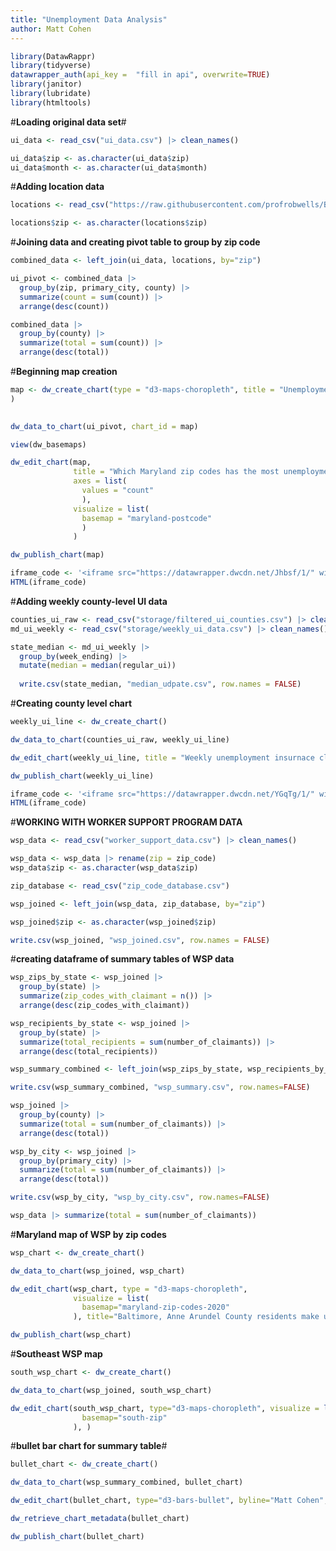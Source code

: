 ```yaml
---
title: "Unemployment Data Analysis"
author: Matt Cohen
---
```


```r
library(DatawRappr)
library(tidyverse)
datawrapper_auth(api_key =  "fill in api", overwrite=TRUE)
library(janitor)
library(lubridate)
library(htmltools)

```

#**Loading original data set**#

```r
ui_data <- read_csv("ui_data.csv") |> clean_names() 
```

```r
ui_data$zip <- as.character(ui_data$zip)
ui_data$month <- as.character(ui_data$month)
```


#**Adding location data**

```r
locations <- read_csv("https://raw.githubusercontent.com/profrobwells/Baltimore/refs/heads/main/fall_2024_indep_study/data/county_zip.csv") |> clean_names() 
```

```r
locations$zip <- as.character(locations$zip)
```

#**Joining data and creating pivot table to group by zip code**

```r
combined_data <- left_join(ui_data, locations, by="zip")
```

```r
ui_pivot <- combined_data |>
  group_by(zip, primary_city, county) |>
  summarize(count = sum(count)) |>
  arrange(desc(count)) 
```

```r
combined_data |>
  group_by(county) |>
  summarize(total = sum(count)) |>
  arrange(desc(total))
```


#**Beginning map creation**

```r
map <- dw_create_chart(type = "d3-maps-choropleth", title = "Unemployment stats"
)
 
```

```r
dw_data_to_chart(ui_pivot, chart_id = map)
```

```r
view(dw_basemaps)
```

```r
dw_edit_chart(map, 
              title = "Which Maryland zip codes has the most unemployment filings over the last year?", intro = "From April 2024 through February 2025, zip code 21222 — the main zip code for Dundalk, located just outside the Baltimore city line and at the foot of the Key Bridge — had the third most highest unemployment insurance claims of any zip code in the state.", byline = "Matt Cohen", source_name = "Maryland Dept. of Labor",
              axes = list(
                values = "count"
                ), 
              visualize = list(
                basemap = "maryland-postcode"
                )
              )
```

```r
dw_publish_chart(map)
```

```r
iframe_code <- '<iframe src="https://datawrapper.dwcdn.net/Jhbsf/1/" width="100%" height="400" style="border: none;"></iframe>'
HTML(iframe_code)
```

#**Adding weekly county-level UI data**

```r
counties_ui_raw <- read_csv("storage/filtered_ui_counties.csv") |> clean_names()
md_ui_weekly <- read_csv("storage/weekly_ui_data.csv") |> clean_names()
```

```r
state_median <- md_ui_weekly |>
  group_by(week_ending) |>
  mutate(median = median(regular_ui)) 
  
  write.csv(state_median, "median_udpate.csv", row.names = FALSE)
```



#**Creating county level chart**

```r
weekly_ui_line <- dw_create_chart()
```

```r
dw_data_to_chart(counties_ui_raw, weekly_ui_line)
```

```r
dw_edit_chart(weekly_ui_line, title = "Weekly unemployment insurnace claims spiked in surrounding counties after Key Bridge collapse", intro = "The week ending March 30 had the most amounts of unemployment insurance claims of any week in 2024 in Maryland. The Key Bridge collapsed on March 26", byline = "Matt Cohen", source_name = "Maryland Dept. of Labor")


```

```r
dw_publish_chart(weekly_ui_line)
```
```r
iframe_code <- '<iframe src="https://datawrapper.dwcdn.net/YGqTg/1/" width="100%" height="400" style="border: none;"></iframe>'
HTML(iframe_code)
```

#**WORKING WITH WORKER SUPPORT PROGRAM DATA**

```r
wsp_data <- read_csv("worker_support_data.csv") |> clean_names() 
```
```r
wsp_data <- wsp_data |> rename(zip = zip_code)
wsp_data$zip <- as.character(wsp_data$zip)
```

```r
zip_database <- read_csv("zip_code_database.csv")
```


```r
wsp_joined <- left_join(wsp_data, zip_database, by="zip")

wsp_joined$zip <- as.character(wsp_joined$zip)
```

```r
write.csv(wsp_joined, "wsp_joined.csv", row.names = FALSE)
```

#**creating dataframe of summary tables of WSP data**

```r
wsp_zips_by_state <- wsp_joined |>
  group_by(state) |>
  summarize(zip_codes_with_claimant = n()) |>
  arrange(desc(zip_codes_with_claimant))
```
```r
wsp_recipients_by_state <- wsp_joined |>
  group_by(state) |>
  summarize(total_recipients = sum(number_of_claimants)) |>
  arrange(desc(total_recipients))
```

```r
wsp_summary_combined <- left_join(wsp_zips_by_state, wsp_recipients_by_state, by="state")
```

```r
write.csv(wsp_summary_combined, "wsp_summary.csv", row.names=FALSE)
```

```r
wsp_joined |>
  group_by(county) |>
  summarize(total = sum(number_of_claimants)) |>
  arrange(desc(total))

wsp_by_city <- wsp_joined |>
  group_by(primary_city) |>
  summarize(total = sum(number_of_claimants)) |>
  arrange(desc(total))

write.csv(wsp_by_city, "wsp_by_city.csv", row.names=FALSE)


```
```r
wsp_data |> summarize(total = sum(number_of_claimants))
```

#**Maryland map of WSP by zip codes**
```r
wsp_chart <- dw_create_chart()
```

```r
dw_data_to_chart(wsp_joined, wsp_chart)
```

```r
dw_edit_chart(wsp_chart, type = "d3-maps-choropleth",
              visualize = list(
                basemap="maryland-zip-codes-2020"
              ), title="Baltimore, Anne Arundel County residents make up majority of Worker Support Program claims", intro="Maryland created the Worker Support Program in the wake of the Key Bridge collapse. The program provided temporary relief to Port of Baltimore workers. The 3,363 approved applicants received weekly $430 payments. Workers from 11 states received money from the program. Maryland made up the overwhelming majority with 3,259 workers. Pennsylvannia (63), Delaware (15) and Virginia (14) each had more than 10. At least one worker in further away states like Washington, Florida, Minnestota and Georgia received money, too.", source_name="Maryland Dept. of Labor", byline="Matt Cohen", "custom-font"="Google Fonts:Source Serif 4")
```

```r
dw_publish_chart(wsp_chart)
```

#**Southeast WSP map**

```r
south_wsp_chart <- dw_create_chart()
```

```r
dw_data_to_chart(wsp_joined, south_wsp_chart)
```

```r
dw_edit_chart(south_wsp_chart, type="d3-maps-choropleth", visualize = list(
                basemap="south-zip"
              ), )
```

#**bullet bar chart for summary table**#

```r
bullet_chart <- dw_create_chart()
```

```r
dw_data_to_chart(wsp_summary_combined, bullet_chart)
```

```r
dw_edit_chart(bullet_chart, type="d3-bars-bullet", byline="Matt Cohen", source_name = "Maryland Department of Labor", title="WSP claims by state, zip codes per state")
```

```r
dw_retrieve_chart_metadata(bullet_chart)
```

```r
dw_publish_chart(bullet_chart)
```

